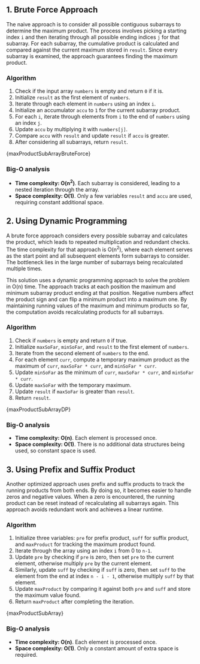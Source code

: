 

## 1. Brute Force Approach

The naive approach is to consider all possible contiguous subarrays to determine the maximum product. The process involves picking a starting index `i` and then iterating through all possible ending indices `j` for that subarray. For each subarray, the cumulative product is calculated and compared against the current maximum stored in `result`. Since every subarray is examined, the approach guarantees finding the maximum product.

### Algorithm

1. Check if the input array `numbers` is empty and return `0` if it is.
2. Initialize `result` as the first element of `numbers`.
3. Iterate through each element in `numbers` using an index `i`.
4. Initialize an accumulator `accu` to `1` for the current subarray product.
5. For each `i`, iterate through elements from `i` to the end of `numbers` using an index `j`.
6. Update `accu` by multiplying it with `numbers[j]`.
7. Compare `accu` with `result` and update `result` if `accu` is greater.
8. After considering all subarrays, return `result`.

<MDXCodeBlock>{maxProductSubArrayBruteForce}</MDXCodeBlock>

### Big-O analysis

- **Time complexity: O(n<sup>2</sup>)**. Each subarray is considered, leading to a nested iteration through the array.
- **Space complexity: O(1)**. Only a few variables `result` and `accu` are used, requiring constant additional space.

## 2. Using Dynamic Programming

A brute force approach considers every possible subarray and calculates the product, which leads to repeated multiplication and redundant checks. The time complexity for that approach is O(n<sup>2</sup>), where each element serves as the start point and all subsequent elements form subarrays to consider. The bottleneck lies in the large number of subarrays being recalculated multiple times.

This solution uses a dynamic programming approach to solve the problem in O(n) time. The approach tracks at each position the maximum and minimum subarray product ending at that position. Negative numbers affect the product sign and can flip a minimum product into a maximum one. By maintaining running values of the maximum and minimum products so far, the computation avoids recalculating products for all subarrays.

### Algorithm

1. Check if `numbers` is empty and return `0` if true.
2. Initialize `maxSoFar`, `minSoFar`, and `result` to the first element of `numbers`.
3. Iterate from the second element of `numbers` to the end.
4. For each element `curr`, compute a temporary maximum product as the maximum of `curr`, `maxSoFar * curr`, and `minSoFar * curr`.
5. Update `minSoFar` as the minimum of `curr`, `maxSoFar * curr`, and `minSoFar * curr`.
6. Update `maxSoFar` with the temporary maximum.
7. Update `result` if `maxSoFar` is greater than `result`.
8. Return `result`.

<MDXCodeBlock>{maxProductSubArrayDP}</MDXCodeBlock>

### Big-O analysis

- **Time complexity: O(n)**. Each element is processed once.
- **Space complexity: O(1)**. There is no additional data structures being used, so constant space is used.

## 3. Using Prefix and Suffix Product

Another optimized approach uses prefix and suffix products to track the running products from both ends. By doing so, it becomes easier to handle zeros and negative values. When a zero is encountered, the running product can be reset instead of recalculating all subarrays again. This approach avoids redundant work and achieves a linear runtime.

### Algorithm

1. Initialize three variables: `pre` for prefix product, `suff` for suffix product, and `maxProduct` for tracking the maximum product found.
2. Iterate through the array using an index `i` from 0 to `n-1`.
3. Update `pre` by checking if `pre` is zero, then set `pre` to the current element, otherwise multiply `pre` by the current element.
4. Similarly, update `suff` by checking if `suff` is zero, then set `suff` to the element from the end at index `n - i - 1`, otherwise multiply `suff` by that element.
5. Update `maxProduct` by comparing it against both `pre` and `suff` and store the maximum value found.
6. Return `maxProduct` after completing the iteration.

<MDXCodeBlock>{maxProductSubArray}</MDXCodeBlock>

### Big-O analysis

- **Time complexity: O(n)**. Each element is processed once.
- **Space complexity: O(1)**. Only a constant amount of extra space is required.
